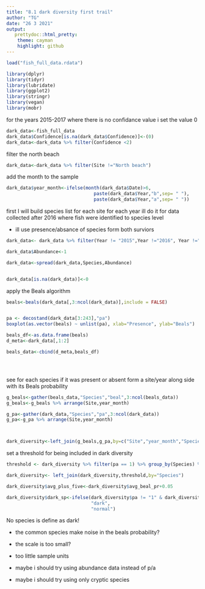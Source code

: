 ```yaml
---
title: "8.1 dark diversity first trail"
author: "TG"
date: "26 3 2021"
output:
   prettydoc::html_pretty:
    theme: cayman
    highlight: github
---
```


```r
load("fish_full_data.rdata")
```

```r
library(dplyr)
library(tidyr)
library(lubridate)
library(ggplot2)
library(stringr)
library(vegan)
library(mobr)


```


for the years 2015-2017 where there is no confidance value i set the value 0

```r
dark_data<-fish_full_data
dark_data$Confidence[is.na(dark_data$Confidence)]<-(0)
dark_data<-dark_data %>% filter(Confidence <2)

```

 filter the north beach
```r
dark_data<-dark_data %>% filter(Site !="North beach")
```



 add the month to the sample

```r

dark_data$year_month<-ifelse(month(dark_data$Date)>6,
                                paste(dark_data$Year,"b",sep= " "),
                                paste(dark_data$Year,"a",sep= " "))


```


first I will build species list for each site for each year
ill do it for data collected after 2016 where fish were identified to species level

* ill use presence/absance of species form both surviors


```r
dark_data<- dark_data %>% filter(Year != "2015",Year !="2016", Year !="2017") %>% select(Site,year_month,Species) %>% group_by(Site,year_month,Species) %>% summarise(Abundance = n())

dark_data$Abundance<-1

dark_data<-spread(dark_data,Species,Abundance)


dark_data[is.na(dark_data)]<-0

```


apply the Beals algorithm


```r

beals<-beals(dark_data[,3:ncol(dark_data)],include = FALSE)


pa <- decostand(dark_data[3:243],"pa")
boxplot(as.vector(beals) ~ unlist(pa), xlab="Presence", ylab="Beals")

beals_df<-as.data.frame(beals)
d_meta<-dark_data[,1:2]

beals_data<-cbind(d_meta,beals_df)





```

see for each species if it was present or absent form a site/year along side with its Beals probability  

```r
g_beals<-gather(beals_data,"Species","beal",3:ncol(beals_data))
g_beals<-g_beals %>% arrange(Site,year_month)

g_pa<-gather(dark_data,"Species","pa",3:ncol(dark_data))
g_pa<-g_pa %>% arrange(Site,year_month)



dark_diversity<-left_join(g_beals,g_pa,by=c("Site","year_month","Species")) 

```

set a threshold for being included in dark diversity


```r

threshold <- dark_diversity %>% filter(pa == 1) %>% group_by(Species) %>% summarise(avg_beal_pr =mean(beal))

dark_diversity<- left_join(dark_diversity,threshold,by="Species")

dark_diversity$avg_plus_five<-dark_diversity$avg_beal_pr+0.05

dark_diversity$dark_sp<-ifelse(dark_diversity$pa != "1" & dark_diversity$beal > dark_diversity$avg_plus_five,
                               "dark",
                               "normal")

```

No species is define as dark!

- the common species make noise in the beals probability?
- the scale is too small?
- too little sample units

- maybe i should try using abundance data instead of p/a
- maybe i should try using only cryptic species